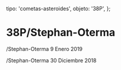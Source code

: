 
  tipo: 'cometas-asteroides',
  objeto: '38P',
};

# 38P/Stephan-Oterma

<Imagen
  src="registro/38P_20190109_2_38p_20190109_i88.jpg"
  fecha="20190109"
/>

/Stephan-Oterma 9 Enero 2019

<Imagen
  src="registro/38P_20181230_1_38p_20181230_I88.jpg"
  fecha="20181230"
/>

/Stephan-Oterma 30 Diciembre 2018